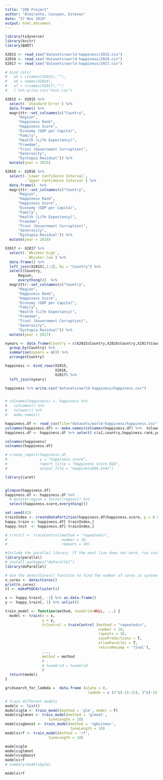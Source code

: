 ```yaml
---
title: "280 Project"
author: "Almirante, Casuyon, Esteves"
date: "27 Nov 2019"
output: html_document
---
```



```r
library(tidyverse)
library(knitr)
library(BART)
```

```r
X2015 <- read_csv("datasets/world-happiness/2015.csv")
X2016 <- read_csv("datasets/world-happiness/2016.csv")
X2017 <- read_csv("datasets/world-happiness/2017.csv")

# bind_cols(
#   x5 = c(names(X2015),""),
#   x6 = names(X2016),
#   x7 = c(names(X2017),"")
#   ) %>% write.csv("test.csv")

X2015 <- X2015 %>% 
  select(-`Standard Error`) %>%
  data.frame() %>% 
  magrittr::set_colnames(c("Country",
      "Region",
      "Happiness Rank",
      "Happiness Score",
      "Economy (GDP per Capita)",
      "Family",
      "Health (Life Expectancy)",
      "Freedom",
      "Trust (Government Corruption)",
      "Generosity",
      "Dystopia Residual")) %>% 
  mutate(year = 2015)

X2016 <- X2016 %>% 
  select(-`Lower Confidence Interval`,
         -`Upper Confidence Interval`) %>% 
  data.frame()  %>% 
  magrittr::set_colnames(c("Country",
      "Region",
      "Happiness Rank",
      "Happiness Score",
      "Economy (GDP per Capita)",
      "Family",
      "Health (Life Expectancy)",
      "Freedom",
      "Trust (Government Corruption)",
      "Generosity",
      "Dystopia Residual")) %>% 
  mutate(year = 2016)

X2017 <- X2017 %>% 
  select(-`Whisker.high`,
         -`Whisker.low`) %>%
  data.frame() %>%  
  left_join(X2015[,1:2], by = "Country") %>%
  select(Country,
      Region,
      everything())  %>% 
  magrittr::set_colnames(c("Country",
      "Region",
      "Happiness Rank",
      "Happiness Score",
      "Economy (GDP per Capita)",
      "Family",
      "Health (Life Expectancy)",
      "Freedom",
      "Trust (Government Corruption)",
      "Generosity",
      "Dystopia Residual")) %>% 
  mutate(year = 2017)

nyears <- data_frame(Country = c(X2015$Country,X2016$Country,X2017$Country)) %>% 
  group_by(Country) %>% 
  summarise(nyears = n()) %>%
  arrange(Country)

happiness <- bind_rows(X2015,
                       X2016,
                       X2017) %>% 
  left_join(nyears)

happiness %>% write.csv("datasets/world-happiness/happiness.csv")


# colnames(happiness) <- happiness %>% 
#   colnames() %>%
#   tolower() %>% 
#   make.names()
```

```r
happiness.df <- read_csv(file="datasets/world-happiness/happiness.csv")
colnames(happiness.df) <- make.names(colnames(happiness.df) %>%  tolower)
happiness.df <- happiness.df %>% select(-c(x1,country,happiness.rank,year,nyears,dystopia.residual,region))

colnames(happiness)
colnames(happiness.df)
```


```r

# create_report(happiness.df,
#               y = "happiness.score",
#               report_title = "Happiness Score EDA",
#               output_file = "happinessEDA.html")

```

```r
library(caret)


glimpse(happiness.df)
happiness.df <- happiness.df %>% 
  # mutate(region = factor(region)) %>% 
  select(happiness.score,everything())

set.seed(42)
trainIndex <- createDataPartition(happiness.df$happiness.score, p = 0.9, list = FALSE)
happy.train <- happiness.df[ trainIndex,]
happy.test  <- happiness.df[-trainIndex,]

# trnctrl <- trainControl(method = "repeatedcv",
#                         number = 10,
#                         repeats = 10)

```

```r
#Include the parallel library. If the next line does not work, run install.packages(“parallel”) first
library(parallel)
# install.packages("doParallel")
library(doParallel)

# Use the detectCores() function to find the number of cores in system
n_cores <- detectCores()
print(n_cores)
cl <- makePSOCKcluster(4)
```

```r
x <- happy.train[, -1] %>% as.data.frame()
y <- happy.train[, 1] %>% unlist()

train_model <- function(method, tuneGrid=NULL, ...) {
  model <- train(x = x,
                 y = y,
                 trControl = trainControl (method = "repeatedcv", 
                                           number = 10, 
                                           repeats = 10, 
                                           savePredictions = T, 
                                           allowParallel = T, 
                                           returnResamp = 'final'),
                 ...,
                 method = method
                 # ,
                 # tuneGrid = tuneGrid
                 )
  return(model)
}

gridsearch_for_lambda =  data.frame (alpha = 0,
                                      lambda = c (2^c(-15:15), 3^c(-15:15)))

# train different models
models <- list()
models$glm <- train_model(method = 'glm', model = F)
models$glmnet <- train_model(method = 'glmnet',
                    tuneLength = 10)
models$xgboost <- train_model(method = 'xgbLinear',
                              tuneLength = 10)
models$rf <- train_model(method = 'rf',
                    tuneLength = 10)

models$glm
models$glmnet
models$xgboost
models$rf
# summary(models$glm)

models$rf
```

